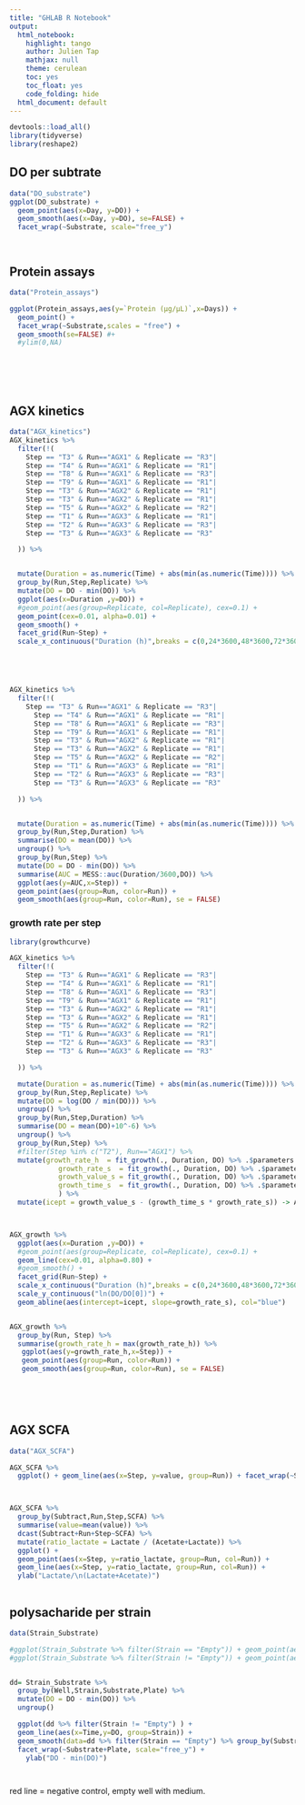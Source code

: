 ```yaml
---
title: "GHLAB R Notebook"
output:
  html_notebook: 
    highlight: tango
    author: Julien Tap
    mathjax: null
    theme: cerulean
    toc: yes
    toc_float: yes
    code_folding: hide
  html_document: default
---
```


```r

devtools::load_all()
library(tidyverse)
library(reshape2)

```


## DO per subtrate

```r


data("DO_substrate")
ggplot(DO_substrate) +
  geom_point(aes(x=Day, y=DO)) +
  geom_smooth(aes(x=Day, y=DO), se=FALSE) +
  facet_wrap(~Substrate, scale="free_y")




```



## Protein assays

```r

data("Protein_assays")

ggplot(Protein_assays,aes(y=`Protein (µg/µL)`,x=Days)) +
  geom_point() +
  facet_wrap(~Substrate,scales = "free") +
  geom_smooth(se=FALSE) #+
  #ylim(0,NA)







```






## AGX kinetics


```r

data("AGX_kinetics")
AGX_kinetics %>%
  filter(!(
    Step == "T3" & Run=="AGX1" & Replicate == "R3"|
    Step == "T4" & Run=="AGX1" & Replicate == "R1"|
    Step == "T8" & Run=="AGX1" & Replicate == "R3"|
    Step == "T9" & Run=="AGX1" & Replicate == "R1"|
    Step == "T3" & Run=="AGX2" & Replicate == "R1"|
    Step == "T3" & Run=="AGX2" & Replicate == "R1"|
    Step == "T5" & Run=="AGX2" & Replicate == "R2"|
    Step == "T1" & Run=="AGX3" & Replicate == "R1"|
    Step == "T2" & Run=="AGX3" & Replicate == "R3"|
    Step == "T3" & Run=="AGX3" & Replicate == "R3"

  )) %>%


  mutate(Duration = as.numeric(Time) + abs(min(as.numeric(Time)))) %>%
  group_by(Run,Step,Replicate) %>%
  mutate(DO = DO - min(DO)) %>%
  ggplot(aes(x=Duration ,y=DO)) +
  #geom_point(aes(group=Replicate, col=Replicate), cex=0.1) +
  geom_point(cex=0.01, alpha=0.01) +
  geom_smooth() +
  facet_grid(Run~Step) +
  scale_x_continuous("Duration (h)",breaks = c(0,24*3600,48*3600,72*3600), labels=c("0","24","48","72"))





AGX_kinetics %>%
  filter(!(
    Step == "T3" & Run=="AGX1" & Replicate == "R3"|
      Step == "T4" & Run=="AGX1" & Replicate == "R1"|
      Step == "T8" & Run=="AGX1" & Replicate == "R3"|
      Step == "T9" & Run=="AGX1" & Replicate == "R1"|
      Step == "T3" & Run=="AGX2" & Replicate == "R1"|
      Step == "T3" & Run=="AGX2" & Replicate == "R1"|
      Step == "T5" & Run=="AGX2" & Replicate == "R2"|
      Step == "T1" & Run=="AGX3" & Replicate == "R1"|
      Step == "T2" & Run=="AGX3" & Replicate == "R3"|
      Step == "T3" & Run=="AGX3" & Replicate == "R3"

  )) %>%


  mutate(Duration = as.numeric(Time) + abs(min(as.numeric(Time)))) %>%
  group_by(Run,Step,Duration) %>%
  summarise(DO = mean(DO)) %>%
  ungroup() %>%
  group_by(Run,Step) %>%
  mutate(DO = DO - min(DO)) %>%
  summarise(AUC = MESS::auc(Duration/3600,DO)) %>%
  ggplot(aes(y=AUC,x=Step)) +
  geom_point(aes(group=Run, color=Run)) +
  geom_smooth(aes(group=Run, color=Run), se = FALSE)

```


### growth rate per step

```r

library(growthcurve)

AGX_kinetics %>%
  filter(!(
    Step == "T3" & Run=="AGX1" & Replicate == "R3"|
    Step == "T4" & Run=="AGX1" & Replicate == "R1"|
    Step == "T8" & Run=="AGX1" & Replicate == "R3"|
    Step == "T9" & Run=="AGX1" & Replicate == "R1"|
    Step == "T3" & Run=="AGX2" & Replicate == "R1"|
    Step == "T3" & Run=="AGX2" & Replicate == "R1"|
    Step == "T5" & Run=="AGX2" & Replicate == "R2"|
    Step == "T1" & Run=="AGX3" & Replicate == "R1"|
    Step == "T2" & Run=="AGX3" & Replicate == "R3"|
    Step == "T3" & Run=="AGX3" & Replicate == "R3"

  )) %>%

  mutate(Duration = as.numeric(Time) + abs(min(as.numeric(Time)))) %>%
  group_by(Run,Step,Replicate) %>%
  mutate(DO = log(DO / min(DO))) %>%
  ungroup() %>%
  group_by(Run,Step,Duration) %>%
  summarise(DO = mean(DO)+10^-6) %>%
  ungroup() %>%
  group_by(Run,Step) %>%
  #filter(Step %in% c("T2"), Run=="AGX1") %>%
  mutate(growth_rate_h  = fit_growth(., Duration, DO) %>% .$parameters %>% .$max_rate %>% .$rate*3600,
            growth_rate_s  = fit_growth(., Duration, DO) %>% .$parameters %>% .$max_rate %>% .$rate,
            growth_value_s = fit_growth(., Duration, DO) %>% .$parameters %>% .$max_rate %>% .$value,
            growth_time_s  = fit_growth(., Duration, DO) %>% .$parameters %>% .$max_rate %>% .$time
            ) %>% 
  mutate(icept = growth_value_s - (growth_time_s * growth_rate_s)) -> AGX_growth



AGX_growth %>%
  ggplot(aes(x=Duration ,y=DO)) +
  #geom_point(aes(group=Replicate, col=Replicate), cex=0.1) +
  geom_line(cex=0.01, alpha=0.80) +
  #geom_smooth() +
  facet_grid(Run~Step) +
  scale_x_continuous("Duration (h)",breaks = c(0,24*3600,48*3600,72*3600), labels=c("0","24","48","72")) +
  scale_y_continuous("ln(DO/DO[0])") +
  geom_abline(aes(intercept=icept, slope=growth_rate_s), col="blue")


AGX_growth %>%
  group_by(Run, Step) %>%
  summarise(growth_rate_h = max(growth_rate_h)) %>%
   ggplot(aes(y=growth_rate_h,x=Step)) +
   geom_point(aes(group=Run, color=Run)) +
   geom_smooth(aes(group=Run, color=Run), se = FALSE)
 
 




```




## AGX SCFA



```r

data("AGX_SCFA")

AGX_SCFA %>%
  ggplot() + geom_line(aes(x=Step, y=value, group=Run)) + facet_wrap(~SCFA, scale="free_y")



AGX_SCFA %>%
  group_by(Subtract,Run,Step,SCFA) %>%
  summarise(value=mean(value)) %>%
  dcast(Subtract+Run+Step~SCFA) %>%
  mutate(ratio_lactate = Lactate / (Acetate+Lactate)) %>%
  ggplot() + 
  geom_point(aes(x=Step, y=ratio_lactate, group=Run, col=Run)) +
  geom_line(aes(x=Step, y=ratio_lactate, group=Run, col=Run)) +
  ylab("Lactate/\n(Lactate+Acetate)")



```




## polysacharide per strain



```r

data(Strain_Substrate)

#ggplot(Strain_Substrate %>% filter(Strain == "Empty")) + geom_point(aes(x=Time,y=DO)) + facet_wrap(~Substrate+Plate)
#ggplot(Strain_Substrate %>% filter(Strain != "Empty")) + geom_point(aes(x=Time,y=DO)) + facet_wrap(~Substrate+Plate)


dd= Strain_Substrate %>%
  group_by(Well,Strain,Substrate,Plate) %>%
  mutate(DO = DO - min(DO)) %>%
  ungroup()

  ggplot(dd %>% filter(Strain != "Empty") ) +
  geom_line(aes(x=Time,y=DO, group=Strain)) +
  geom_smooth(data=dd %>% filter(Strain == "Empty") %>% group_by(Substrate,Time, Plate) %>% summarise(DO = quantile(DO,0.95)), aes(x=Time,y=DO), col="red", se=F) +
  facet_wrap(~Substrate+Plate, scale="free_y") +
    ylab("DO - min(DO)")




```

red line = negative control, empty well with medium.



